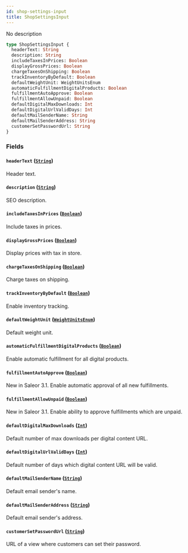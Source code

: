```yaml
---
id: shop-settings-input
title: ShopSettingsInput
---
```


No description

```graphql
type ShopSettingsInput {
  headerText: String
  description: String
  includeTaxesInPrices: Boolean
  displayGrossPrices: Boolean
  chargeTaxesOnShipping: Boolean
  trackInventoryByDefault: Boolean
  defaultWeightUnit: WeightUnitsEnum
  automaticFulfillmentDigitalProducts: Boolean
  fulfillmentAutoApprove: Boolean
  fulfillmentAllowUnpaid: Boolean
  defaultDigitalMaxDownloads: Int
  defaultDigitalUrlValidDays: Int
  defaultMailSenderName: String
  defaultMailSenderAddress: String
  customerSetPasswordUrl: String
}
```

### Fields

#### `headerText` ([`String`](/developer/api-reference/scalars/string.mdx))

Header text.

#### `description` ([`String`](/developer/api-reference/scalars/string.mdx))

SEO description.

#### `includeTaxesInPrices` ([`Boolean`](/developer/api-reference/scalars/boolean.mdx))

Include taxes in prices.

#### `displayGrossPrices` ([`Boolean`](/developer/api-reference/scalars/boolean.mdx))

Display prices with tax in store.

#### `chargeTaxesOnShipping` ([`Boolean`](/developer/api-reference/scalars/boolean.mdx))

Charge taxes on shipping.

#### `trackInventoryByDefault` ([`Boolean`](/developer/api-reference/scalars/boolean.mdx))

Enable inventory tracking.

#### `defaultWeightUnit` ([`WeightUnitsEnum`](/developer/api-reference/enums/weight-units-enum.mdx))

Default weight unit.

#### `automaticFulfillmentDigitalProducts` ([`Boolean`](/developer/api-reference/scalars/boolean.mdx))

Enable automatic fulfillment for all digital products.

#### `fulfillmentAutoApprove` ([`Boolean`](/developer/api-reference/scalars/boolean.mdx))

New in Saleor 3.1. Enable automatic approval of all new fulfillments.

#### `fulfillmentAllowUnpaid` ([`Boolean`](/developer/api-reference/scalars/boolean.mdx))

New in Saleor 3.1. Enable ability to approve fulfillments which are unpaid.

#### `defaultDigitalMaxDownloads` ([`Int`](/developer/api-reference/scalars/int.mdx))

Default number of max downloads per digital content URL.

#### `defaultDigitalUrlValidDays` ([`Int`](/developer/api-reference/scalars/int.mdx))

Default number of days which digital content URL will be valid.

#### `defaultMailSenderName` ([`String`](/developer/api-reference/scalars/string.mdx))

Default email sender's name.

#### `defaultMailSenderAddress` ([`String`](/developer/api-reference/scalars/string.mdx))

Default email sender's address.

#### `customerSetPasswordUrl` ([`String`](/developer/api-reference/scalars/string.mdx))

URL of a view where customers can set their password.
